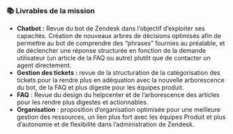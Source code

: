 ### 📚 Livrables de la mission

- **Chatbot :** Revue du bot de Zendesk dans l’objectif d’exploiter ses capacités. Création de
  nouveaux arbres de décisions optimisés afin de permettre au bot de comprendre des “phrases”
  fournies au préalable, et de déclencher une réponse structurée en fonction de la demande
  utilisateur (un article de la FAQ ou autre) plutôt que de contacter un agent directement.
- **Gestion des tickets :** revue de la structuration de la catégorisation des tickets pour la
  rendre plus en adéquation avec la nouvelle arborescence du bot, de la FAQ et plus digeste pour les
  équipes produit.
- **FAQ** : Revue du design du helpcenter et de l’arborescence des articles pour les rendre plus
  digestes et actionnables.
- **Organisation** : proposition d’organisation optimisée pour une meilleure gestion des ressources,
  un lien plus fort avec les équipes Produit et plus d’autonomie et de flexibilité dans
  l’administration de Zendesk.
